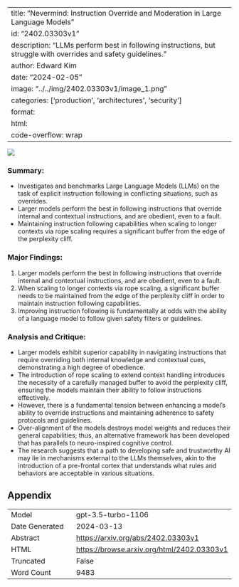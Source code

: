 
---
title: "Nevermind: Instruction Override and Moderation in Large Language Models"
id: "2402.03303v1"
description: "LLMs perform best in following instructions, but struggle with overrides and safety guidelines."
author: Edward Kim
date: "2024-02-05"
image: "../../img/2402.03303v1/image_1.png"
categories: ['production', 'architectures', 'security']
format:
  html:
    code-overflow: wrap
---

![](../../img/2402.03303v1/image_1.png)

### **Summary:**
- Investigates and benchmarks Large Language Models (LLMs) on the task of explicit instruction following in conflicting situations, such as overrides.
- Larger models perform the best in following instructions that override internal and contextual instructions, and are obedient, even to a fault.
- Maintaining instruction following capabilities when scaling to longer contexts via rope scaling requires a significant buffer from the edge of the perplexity cliff.

### Major Findings:
1. Larger models perform the best in following instructions that override internal and contextual instructions, and are obedient, even to a fault.
2. When scaling to longer contexts via rope scaling, a significant buffer needs to be maintained from the edge of the perplexity cliff in order to maintain instruction following capabilities.
3. Improving instruction following is fundamentally at odds with the ability of a language model to follow given safety filters or guidelines.

### Analysis and Critique:
- Larger models exhibit superior capability in navigating instructions that require overriding both internal knowledge and contextual cues, demonstrating a high degree of obedience.
- The introduction of rope scaling to extend context handling introduces the necessity of a carefully managed buffer to avoid the perplexity cliff, ensuring the models maintain their ability to follow instructions effectively.
- However, there is a fundamental tension between enhancing a model’s ability to override instructions and maintaining adherence to safety protocols and guidelines.
- Over-alignment of the models destroys model weights and reduces their general capabilities; thus, an alternative framework has been developed that has parallels to neuro-inspired cognitive control.
- The research suggests that a path to developing safe and trustworthy AI may lie in mechanisms external to the LLMs themselves, akin to the introduction of a pre-frontal cortex that understands what rules and behaviors are acceptable in various situations.

## Appendix

|          |          |
|----------|----------|
| Model     | gpt-3.5-turbo-1106       |
| Date Generated     | 2024-03-13       |
| Abstract | [https://arxiv.org/abs/2402.03303v1](https://arxiv.org/abs/2402.03303v1)        |
| HTML     | [https://browse.arxiv.org/html/2402.03303v1](https://browse.arxiv.org/html/2402.03303v1)       |
| Truncated       | False       |
| Word Count       | 9483       |